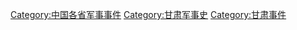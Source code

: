 [[Category:中国各省军事事件|Category:中国各省军事事件]]
[[Category:甘肃军事史|Category:甘肃军事史]]
[[Category:甘肃事件|Category:甘肃事件]]